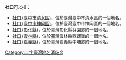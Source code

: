 '''社口'''可以指：

* [[社口_(臺中市清水區)|社口 (臺中市清水區)]]，位於臺灣臺中市清水區的一個地名。
* [[社口_(臺中市神岡區)|社口 (臺中市神岡區)]]，位於臺灣臺中市神岡區的一個地名。
* [[社口_(彰化縣)|社口 (彰化縣)]]，位於臺灣彰化縣芬園鄉的一個地名。
* [[社口_(雲林縣)|社口 (雲林縣)]]，位於臺灣雲林縣西螺鎮的一個地名。
* [[社口_(嘉義縣)|社口 (嘉義縣)]]，位於臺灣嘉義縣中埔鄉的一個地名。

{{disambig}}
[[Category:二字臺灣地名消歧义|Category:二字臺灣地名消歧义]]